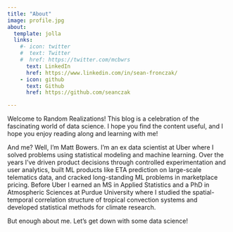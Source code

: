 ```yaml
---
title: "About"
image: profile.jpg
about:
  template: jolla
  links:
    #- icon: twitter
    #  text: Twitter
    #  href: https://twitter.com/mcbwrs
      text: LinkedIn
      href: https://www.linkedin.com/in/sean-fronczak/
    - icon: github
      text: Github
      href: https://github.com/seanczak

---
```



Welcome to Random Realizations!
This blog is a celebration of the fascinating world of data science.
I hope you find the content useful, and I hope you enjoy reading along and learning with me!

And me? Well, I'm Matt Bowers.
I'm an ex data scientist at Uber where I solved problems using statistical modeling and machine learning. 
Over the years I've driven product decisions through controlled experimentation and user analytics, built ML products like ETA prediction on large-scale telematics data, and cracked long-standing ML problems in marketplace pricing.
Before Uber I earned an MS in Applied Statistics and a PhD in Atmospheric Sciences at Purdue University where I studied the spatial-temporal correlation structure of tropical convection systems and developed statistical methods for climate research.

But enough about me. Let's get down with some data science!